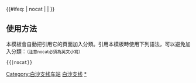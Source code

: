 {{鐵道路線|lua=1
| 模板名稱 = 白沙支线
| 名稱 = [[白沙支线]]
| 代表色 = 
| Logo = [[File:China Railways.svg|17px]]
| 背景顏色 = #FFFFFF
| 車站列表 = 庄桥站 (宁波市) ~ s孔浦站 (白沙支线)s
}}<includeonly>{{#ifeq: {{{1}}} | nocat | <!--空--> | [[Category:白沙支线车站]] }}</includeonly><noinclude>

==使用方法==
本模板會自動把引用它的頁面加入分類。引用本模板時使用下列語法，可以避免加入分類：<small>（注意nocat必須為英文小寫）</small>
 <nowiki>{{</nowiki>{{PAGENAME}}<nowiki>|nocat}}</nowiki>
[[Category:中國鐵路路線模板|白沙支线]]
[[Category:白沙支线车站|*]]
</noinclude>